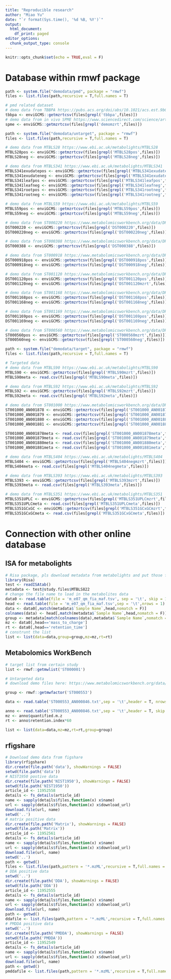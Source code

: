 ```yaml
---
title: "Reproducible research"
author: "Miao Yu"
date: "`r format(Sys.time(), '%d %B, %Y')`"
output:
  html_document:
    df_print: paged
editor_options: 
  chunk_output_type: console
---
```


```r
knitr::opts_chunk$set(echo = TRUE,eval = F)
```

# Database within rmwf package

```r
path <- system.file("demodata/pmd", package = "rmwf")
files <- list.files(path,recursive = T,full.names = T)

# pmd related dataset
# demo data from TBBPA https://pubs.acs.org/doi/abs/10.1021/acs.est.9b02122
tbbpa <- enviGCMS::getmzrtcsv(files[grepl('tbbpa',files)])
# demo data from in vivo SPME https://www.sciencedirect.com/science/article/pii/S0003267018313047
spme <- enviGCMS::getmzrtcsv(files[grepl('demomzrt',files)])

path <- system.file("demodata/untarget", package = "rmwf")
files <- list.files(path,recursive = T,full.names = T)

# demo data from MTBLS28 https://www.ebi.ac.uk/metabolights/MTBLS28
MTBLS28pos <- enviGCMS::getmzrtcsv(files[grepl('MTBLS28pos',files)])
MTBLS28neg <- enviGCMS::getmzrtcsv(files[grepl('MTBLS28neg',files)])

# demo data from MTBLS341 https://www.ebi.ac.uk/metabolights/MTBLS341
MTBLS341exudatepos <- enviGCMS::getmzrtcsv(files[grepl('MTBLS341exudatepos',files)])
MTBLS341exudateneg <- enviGCMS::getmzrtcsv(files[grepl('MTBLS341exudateneg',files)])
MTBLS341leafpos <- enviGCMS::getmzrtcsv(files[grepl('MTBLS341leafpos',files)])
MTBLS341leafneg <- enviGCMS::getmzrtcsv(files[grepl('MTBLS341leafneg',files)])
MTBLS341rootpos <- enviGCMS::getmzrtcsv(files[grepl('MTBLS341rootneg',files)])
MTBLS341rootneg <- enviGCMS::getmzrtcsv(files[grepl('MTBLS341rootneg',files)])

# demo data from MTBLS59 https://www.ebi.ac.uk/metabolights/MTBLS59
MTBLS59pos <- enviGCMS::getmzrtcsv(files[grepl('MTBLS59pos',files)])
MTBLS59neg <- enviGCMS::getmzrtcsv(files[grepl('MTBLS59neg',files)])

# demo data from ST000220 https://www.metabolomicsworkbench.org/data/DRCCMetadata.php?Mode=Study&StudyID=ST000220
DST000220 <- enviGCMS::getmzrtcsv(files[grepl('DST000220',files)])
DST000220neg <- enviGCMS::getmzrtcsv(files[grepl('DST000220neg',files)])

# demo data from ST000388 https://www.metabolomicsworkbench.org/data/DRCCMetadata.php?Mode=Study&StudyID=ST000388
DST000388 <- enviGCMS::getmzrtcsv(files[grepl('DST000388',files)])

# demo data from ST000918 https://www.metabolomicsworkbench.org/data/DRCCMetadata.php?Mode=Study&StudyID=ST000918
DST000918pos <- enviGCMS::getmzrtcsv(files[grepl('DST000918pos',files)])
DST000918neg <- enviGCMS::getmzrtcsv(files[grepl('DST000918neg',files)])

# demo data from ST001120 https://www.metabolomicsworkbench.org/data/DRCCMetadata.php?Mode=Study&StudyID=ST001120
DST001120pos <- enviGCMS::getmzrtcsv(files[grepl('DST001120pos',files)])
DST001120neg <- enviGCMS::getmzrtcsv(files[grepl('DST001120mzrt',files)])

# demo data from ST001168 https://www.metabolomicsworkbench.org/data/DRCCMetadata.php?Mode=Study&StudyID=ST001168
DST001168pos <- enviGCMS::getmzrtcsv(files[grepl('DST001168pos',files)])
DST001168neg <- enviGCMS::getmzrtcsv(files[grepl('DST001168neg',files)])

# demo data from ST001169 https://www.metabolomicsworkbench.org/data/DRCCMetadata.php?Mode=Study&StudyID=ST001169
DST001169pos <- enviGCMS::getmzrtcsv(files[grepl('DST001169pos',files)])
DST001169neg <- enviGCMS::getmzrtcsv(files[grepl('DST001169neg',files)])

# demo data from ST000560 https://www.metabolomicsworkbench.org/data/DRCCMetadata.php?Mode=Study&StudyID=ST000560
ST000560pos <- enviGCMS::getmzrtcsv(files[grepl('ST000560mzrt',files)])
ST000560neg <- enviGCMS::getmzrtcsv(files[grepl('ST000560neg',files)])

path <- system.file("demodata/target", package = "rmwf")
files <- list.files(path,recursive = T,full.names = T)

# Targeted data
# demo data from MTBLS90 https://www.ebi.ac.uk/metabolights/MTBLS90
MTBLS90 <- enviGCMS::getmzrtcsv(files[grepl('MTBLS90mzrt',files)])
MTBLS90meta <- read.csv(files[grepl('MTBLS90meta',files)])

# demo data from MTBLS92 https://www.ebi.ac.uk/metabolights/MTBLS92
MTBLS92 <- enviGCMS::getmzrtcsv(files[grepl('MTBLS92mzrt',files)])
MTBLS92meta <- read.csv(files[grepl('MTBLS92meta',files)])

# demo data from ST001000 https://www.metabolomicsworkbench.org/data/DRCCMetadata.php?Mode=Study&StudyID=ST001000
ST001000_AN001878 <- enviGCMS::getmzrtcsv(files[grepl('ST001000_AN001878mzrt',files)])
ST001000_AN001879 <- enviGCMS::getmzrtcsv(files[grepl('ST001000_AN001879mzrt',files)])
ST001000_AN001880 <- enviGCMS::getmzrtcsv(files[grepl('ST001000_AN001880mzrt',files)])
ST001000_AN001881 <- enviGCMS::getmzrtcsv(files[grepl('ST001000_AN001881mzrt',files)])

ST001000_AN001878meta <- read.csv(files[grepl('ST001000_AN001878meta',files)])
ST001000_AN001879meta <- read.csv(files[grepl('ST001000_AN001879meta',files)])
ST001000_AN001880meta <- read.csv(files[grepl('ST001000_AN001880meta',files)])
ST001000_AN001881meta <- read.csv(files[grepl('ST001000_AN001881meta',files)])

# demo data from MTBLS404 https://www.ebi.ac.uk/metabolights/MTBLS404
MTBLS404 <- enviGCMS::getmzrtcsv(files[grepl('MTBLS404negmzrt',files)])
MTBLS404meta <- read.csv(files[grepl('MTBLS404negmeta',files)])

# demo data from MTBLS393 https://www.ebi.ac.uk/metabolights/MTBLS393
MTBLS393 <- enviGCMS::getmzrtcsv(files[grepl('MTBLS393mzrt',files)])
MTBLS393meta <- read.csv(files[grepl('MTBLS393meta',files)])

# demo data from MTBLS351 https://www.ebi.ac.uk/metabolights/MTBLS351
MTBLS351UPLC <- enviGCMS::getmzrtcsv(files[grepl('MTBLS351UPLCmzrt',files)])
MTBLS351UPLCmeta <- read.csv(files[grepl('MTBLS351UPLCmeta',files)])
MTBLS351GCxGC <- enviGCMS::getmzrtcsv(files[grepl('MTBLS351GCxGCmzrt',files)])
MTBLS351GCxGCmeta <- read.csv(files[grepl('MTBLS351GCxGCmeta',files)])

```

# Connection with other online database

## ISA for metabolights

```r
# Risa package, pls download metadata from metabolights and put those file in current work dir
library(Risa)
test <- readISAtab()
metadata <- test@study.files$MTBLS822
# change the file name to load in the metabolites data
data0 <- read.table(file = 'm_e07_qm_fia_maf.tsv', sep = '\t', skip = 1)
head <- read.table(file = 'm_e07_qm_fia_maf.tsv',sep = '\t',nrows = 1)
data <- data0[,match(metadata$`Sample Name`,head,nomatch = F)]
colnames(data) <- head[,match(metadata$`Sample Name`,head,nomatch = F)]
group <- metadata[match(colnames(data),metadata$`Sample Name`,nomatch = F),]
mz <- data0[,head=='mass_to_charge']
rt <- data0[,head=='retention_time']
# construnt the list
list <- list(data=data,group=group,mz=mz,rt=rt)
```

## Metabolomics WorkBench

```r
# target list from certain study
list <- rmwf::getmwlist('ST000001')

# Untargeted data
# download demo files here: https://www.metabolomicsworkbench.org/data/DRCCMetadata.php?Mode=ProcessDownloadResults&StudyID=ST000553&AnalysisID=AN000845

group <- rmwf::getmwfactor('ST000553')

data <- read.table('ST000553_AN000846.txt',sep = '\t',header = T, nrows = 1983,na.strings = '\\N',row.names = 1)

anno <- read.table('ST000553_AN000846.txt',sep = '\t',header = T, skip = 1985,na.strings = '\\N',row.names = 1)
mz <- anno$quantified.m.z
rt <- anno$retention.index*60

list <- list(data=data,mz=mz,rt=rt,group=group)
```

## rfigshare

```r
# Download demo data from figshare
library(rfigshare)
dir.create(file.path('data'), showWarnings = FALSE)
setwd(file.path('data'))
# NIST1950 postive data
dir.create(file.path('NIST1950'), showWarnings = FALSE)
setwd(file.path('NIST1950'))
article_id <- 11952558
details <- fs_details(article_id)
name <- sapply(details$files,function(x) x$name)
url <- sapply(details$files,function(x) x$download_url)
download.file(url, name)
setwd('..')
# matrix positive data
dir.create(file.path('Matrix'), showWarnings = FALSE)
setwd(file.path('Matrix'))
article_id <- 11952561
details <- fs_details(article_id)
name <- sapply(details$files,function(x) x$name)
url <- sapply(details$files,function(x) x$download_url)
download.file(url, name)
setwd('..')
path <- getwd()
files <- list.files(path,pattern = '*.mzML',recursive = T,full.names = T)
# DDA positive data
setwd('..')
dir.create(file.path('DDA'), showWarnings = FALSE)
setwd(file.path('DDA'))
article_id <- 11952555
details <- fs_details(article_id)
name <- sapply(details$files,function(x) x$name)
url <- sapply(details$files,function(x) x$download_url)
download.file(url, name)
path <- getwd()
ddafile <- list.files(path,pattern = '*.mzML',recursive = T,full.names = T)
# PMDDA positive data
setwd('..')
dir.create(file.path('PMDDA'), showWarnings = FALSE)
setwd(file.path('PMDDA'))
article_id <- 11952549
details <- fs_details(article_id)
name <- sapply(details$files,function(x) x$name)
url <- sapply(details$files,function(x) x$download_url)
download.file(url, name)
path <- getwd()
pmddafile <- list.files(path,pattern = '*.mzML',recursive = T,full.names = T)
```
